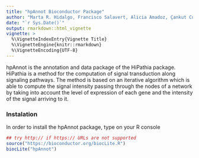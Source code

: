 ```yaml
---
title: "hpAnnot Bioconductor Package"
author: "Marta R. Hidalgo, Francisco Salavert, Alicia Amadoz, Çankut Cubuk, José Carbonell-Caballero, Joaquín Dopazo"
date: "`r Sys.Date()`"
output: rmarkdown::html_vignette
vignette: >
  %\VignetteIndexEntry{Vignette Title}
  %\VignetteEngine{knitr::rmarkdown}
  %\VignetteEncoding{UTF-8}
---
```


hpAnnot is the annotation and data package of the HiPathia package.
HiPathia is a method for the computation of signal transduction along
signaling pathways. The method is based on an iterative algorithm which
is able to compute the signal intensity passing through the nodes of a
network by taking into account the level of expression of each gene and
the intensity of the signal arriving to it.



### Instalation 

In order to install the hpAnnot package, type on your R console

```r
## try http:// if https:// URLs are not supported 
source("https://bioconductor.org/biocLite.R") 
biocLite("hpAnnot")
```

